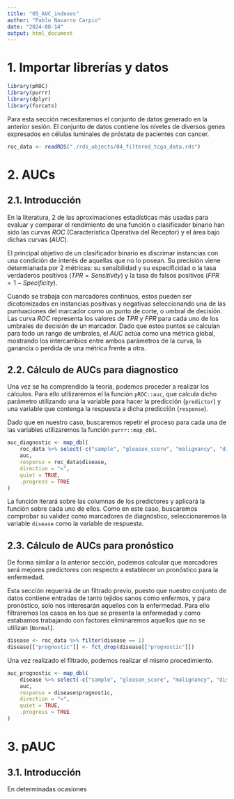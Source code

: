 ```yaml
---
title: "05_AUC_indexes"
author: "Pablo Navarro Carpio"
date: "2024-08-14"
output: html_document
---
```


# 1. Importar librerías y datos

```r
library(pROC)
library(purrr)
library(dplyr)
library(forcats)
```

Para esta sección necesitaremos el conjunto de datos generado en la anterior sesión. El conjunto de datos contiene los niveles de diversos genes expresados en células luminales de próstata de pacientes con cancer.

```r
roc_data <- readRDS("./rds_objects/04_filtered_tcga_data.rds")
```

# 2. AUCs

## 2.1. Introducción

En la literatura, 2 de las aproximaciones estadísticas más usadas para evaluar y comparar el rendimiento de una función o clasificador binario han sido las curvas $ROC$ (Característica Operativa del Receptor) y el área bajo dichas curvas ($AUC$).

El principal objetivo de un clasificador binario es discrimar instancias con una condición de interés de aquellas que no lo posean. Su precisión viene determianada por 2 métricas: su sensibilidad y su especificidad o la tasa verdaderos positivos ($TPR = Sensitivity$) y la tasa de falsos positivos ($FPR = 1 - Specificity$).

Cuando se trabaja con marcadores continuos, estos pueden ser dicotomizados en instancias positivas y negativas seleccionando una de las puntuaciones del marcador como un punto de corte, o umbral de decisión. Las curva $ROC$ representa los valores de $TPR$ y $FPR$ para cada uno de los umbrales de decisión de un marcador. Dado que estos puntos se calculan para todo un rango de umbrales, el $AUC$ actúa como una métrica global, mostrando los intercambios entre ambos parámetros de la curva, la ganancia o perdida de una métrica frente a otra.

## 2.2. Cálculo de AUCs para diagnostico

Una vez se ha comprendido la teoría, podemos proceder a realizar los cálculos. Para ello utilizaremos el la función `pROC::auc`, que calcula dicho parámetro utilizando una la variable para hacer la predicción (`predictor`) y una variable que contenga la respuesta a dicha predicción (`response`).

Dado que en nuestro caso, buscaremos repetir el proceso para cada una de las variables utilizaremos la función `purrr::map_dbl`.

```r
auc_diagnostic <- map_dbl(
    roc_data %>% select(-c("sample", "gleason_score", "malignancy", "disease", "prognostic")),
    auc,
    response = roc_data$disease,
    direction = "<",
    quiet = TRUE,
    .progress = TRUE
)
```

La función iterará sobre las columnas de los predictores y aplicará la función sobre cada uno de ellos. Como en este caso, buscaremos comprobar su validez como marcadores de diagnóstico, seleccionaremos la variable `disease` como la variable de respuesta.

## 2.3. Cálculo de AUCs para pronóstico

De forma similar a la anterior sección, podemos calcular que marcadores será mejores predictores con respecto a establecer un pronóstico para la enfermedad.

Esta sección requerirá de un filtrado previo, puesto que nuestro conjunto de datos contiene entradas de tanto tejidos sanos como enfermos, y para pronóstico, solo nos interesarán aquellos con la enfermedad. Para ello filtraremos los casos en los que se presenta la enfermedad y como estabamos trabajando con factores eliminaremos aquellos que no se utilizan (`Normal`).

```r
disease <- roc_data %>% filter(disease == 1)
disease[["prognostic"]] <- fct_drop(disease[["prognostic"]])
```

Una vez realizado el filtrado, podemos realizar el mismo procedimiento.

```r
auc_prognostic <- map_dbl(
    disease %>% select(-c("sample", "gleason_score", "malignancy", "disease", "prognostic")),
    auc,
    response = disease$prognostic,
    direction = "<",
    quiet = TRUE,
    .progress = TRUE
)
```
# 3. pAUC

## 3.1. Introducción

En determinadas ocasiones 


